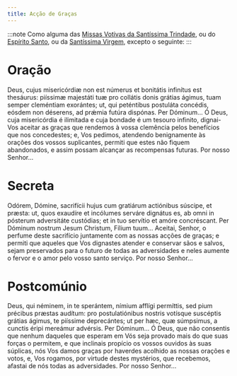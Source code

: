 ```yaml
---
title: Acção de Graças
---
```


:::note
Como alguma das [Missas Votivas da Santíssima Trindade](/missal/votivas/santissimatrindade), ou do [Espírito Santo](/missal/votivas/espiritosanto), ou
da [Santíssima Virgem](/missal/comum/27missamaria1), excepto o seguinte:
:::

# Oração

<div class="side-by-side not-content">
  <span>
    Deus, cujus misericórdiæ non est númerus et bonitátis infinítus est
    thesáurus: piíssimæ majestáti tuæ pro collátis donis grátias ágimus, tuam
    semper cleméntiam exorántes; ut, qui peténtibus postuláta concédis, eósdem
    non déserens, ad prǽmia futúra dispónas. Per Dóminum...
  </span>
  <span>
    Ó Deus, cuja misericórdia é ilimitada e cuja bondade é um tesouro infinito,
    dignai-Vos aceitar as graças que rendemos à vossa clemência pelos benefícios
    que nos concedestes; e, Vos pedimos, atendendo benignamente às orações dos
    vossos suplicantes, permiti que estes não fiquem abandonados, e assim possam
    alcançar as recompensas futuras. Por nosso Senhor...
  </span>
</div>

# Secreta

<div class="side-by-side not-content">
  <span>
    Odórem, Dómine, sacrifícii hujus cum gratiárum actiónibus súscipe, et
    præsta: ut, quos exaudíre et incólumes serváre dignátus es, ab omni in
    pósterum adversitáte custódias; et in tuo servítio et amóre concréscant. Per
    Dóminum nostrum Jesum Christum, Fílium tuum...
  </span>
  <span>
    Aceitai, Senhor, o perfume deste sacrifício juntamente com as nossas acções
    de graças; e permiti que aqueles que Vos dignastes atender e conservar sãos
    e salvos, sejam preservados para o futuro de todas as adversidades e neles
    aumente o fervor e o amor pelo vosso santo serviço. Por nosso Senhor...
  </span>
</div>

# Postcomúnio

<div class="side-by-side not-content">
  <span>
    Deus, qui néminem, in te sperántem, nímium afflígi permíttis, sed pium
    précibus præstas audítum: pro postulatiónibus nostris votísque suscéptis
    grátias ágimus, te piíssime deprecántes; ut per hæc, quæ súmpsimus, a
    cunctis éripi mereámur advérsis. Per Dóminum...
  </span>
  <span>
    Ó Deus, que não consentis que nenhum daqueles que esperam em Vós seja
    provado mais do que suas forças o permitem, e que inclinais propício os
    vossos ouvidos às suas súplicas, nós Vos damos graças por haverdes acolhido
    as nossas orações e votos, e, Vos rogamos, por virtude destes mystérios, que
    recebemos, afastai de nós todas as adversidades. Por nosso Senhor...
  </span>
</div>
